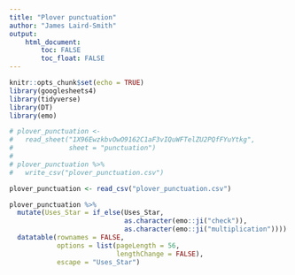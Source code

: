 ```yaml
---
title: "Plover punctuation"
author: "James Laird-Smith"
output: 
    html_document:
        toc: FALSE
        toc_float: FALSE
---
```


```r
knitr::opts_chunk$set(echo = TRUE)
library(googlesheets4)
library(tidyverse)
library(DT)
library(emo)
```

```r
# plover_punctuation <- 
#   read_sheet("1X96EwzkbvOwO9162C1aF3vIQuWFTelZU2PQfFYuYtkg",  
#              sheet = "punctuation")
# 
# plover_punctuation %>% 
#   write_csv("plover_punctuation.csv")
```

```r
plover_punctuation <- read_csv("plover_punctuation.csv")
```

```r
plover_punctuation %>% 
  mutate(Uses_Star = if_else(Uses_Star,
                             as.character(emo::ji("check")),
                             as.character(emo::ji("multiplication")))) %>% 
  datatable(rownames = FALSE,
            options = list(pageLength = 56,
                           lengthChange = FALSE),
            escape = "Uses_Star")
```

